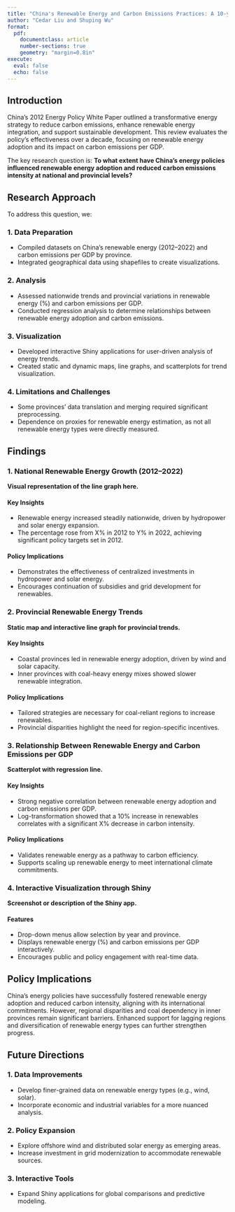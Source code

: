 ```yaml
---
title: "China's Renewable Energy and Carbon Emissions Practices: A 10-year Review on China's Energy Policy White Paper 2012"
author: "Cedar Liu and Shuping Wu" 
format: 
  pdf:
    documentclass: article
    number-sections: true
    geometry: "margin=0.8in"
execute:
  eval: false
  echo: false
---
```

## Introduction

China’s 2012 Energy Policy White Paper outlined a transformative energy strategy to reduce carbon emissions, enhance renewable energy integration, and support sustainable development. This review evaluates the policy’s effectiveness over a decade, focusing on renewable energy adoption and its impact on carbon emissions per GDP.

The key research question is: **To what extent have China's energy policies influenced renewable energy adoption and reduced carbon emissions intensity at national and provincial levels?**

## Research Approach

To address this question, we:

### 1. Data Preparation
- Compiled datasets on China's renewable energy (2012–2022) and carbon emissions per GDP by province.
- Integrated geographical data using shapefiles to create visualizations.

### 2. Analysis
- Assessed nationwide trends and provincial variations in renewable energy (%) and carbon emissions per GDP.
- Conducted regression analysis to determine relationships between renewable energy adoption and carbon emissions.

### 3. Visualization
- Developed interactive Shiny applications for user-driven analysis of energy trends.
- Created static and dynamic maps, line graphs, and scatterplots for trend visualization.

### 4. Limitations and Challenges
- Some provinces' data translation and merging required significant preprocessing.
- Dependence on proxies for renewable energy estimation, as not all renewable energy types were directly measured.

## Findings

### 1. National Renewable Energy Growth (2012–2022)
**Visual representation of the line graph here.**

#### Key Insights
- Renewable energy increased steadily nationwide, driven by hydropower and solar energy expansion.
- The percentage rose from X% in 2012 to Y% in 2022, achieving significant policy targets set in 2012.

#### Policy Implications
- Demonstrates the effectiveness of centralized investments in hydropower and solar energy.
- Encourages continuation of subsidies and grid development for renewables.

### 2. Provincial Renewable Energy Trends
**Static map and interactive line graph for provincial trends.**

#### Key Insights
- Coastal provinces led in renewable energy adoption, driven by wind and solar capacity.
- Inner provinces with coal-heavy energy mixes showed slower renewable integration.

#### Policy Implications
- Tailored strategies are necessary for coal-reliant regions to increase renewables.
- Provincial disparities highlight the need for region-specific incentives.

### 3. Relationship Between Renewable Energy and Carbon Emissions per GDP
**Scatterplot with regression line.**

#### Key Insights
- Strong negative correlation between renewable energy adoption and carbon emissions per GDP.
- Log-transformation showed that a 10% increase in renewables correlates with a significant X% decrease in carbon intensity.

#### Policy Implications
- Validates renewable energy as a pathway to carbon efficiency.
- Supports scaling up renewable energy to meet international climate commitments.

### 4. Interactive Visualization through Shiny
**Screenshot or description of the Shiny app.**

#### Features
- Drop-down menus allow selection by year and province.
- Displays renewable energy (%) and carbon emissions per GDP interactively.
- Encourages public and policy engagement with real-time data.

## Policy Implications

China’s energy policies have successfully fostered renewable energy adoption and reduced carbon intensity, aligning with its international commitments. However, regional disparities and coal dependency in inner provinces remain significant barriers. Enhanced support for lagging regions and diversification of renewable energy types can further strengthen progress.

## Future Directions

### 1. Data Improvements
- Develop finer-grained data on renewable energy types (e.g., wind, solar).
- Incorporate economic and industrial variables for a more nuanced analysis.

### 2. Policy Expansion
- Explore offshore wind and distributed solar energy as emerging areas.
- Increase investment in grid modernization to accommodate renewable sources.

### 3. Interactive Tools
- Expand Shiny applications for global comparisons and predictive modeling.